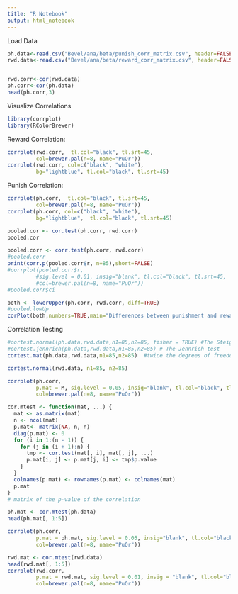 ```yaml
---
title: "R Notebook"
output: html_notebook
---
```


Load Data

```r

ph.data<-read.csv("Bevel/ana/beta/punish_corr_matrix.csv", header=FALSE) 
rwd.data<-read.csv("Bevel/ana/beta/reward_corr_matrix.csv", header=FALSE) 


rwd.corr<-cor(rwd.data)
ph.corr<-cor(ph.data)
head(ph.corr,3)
```

Visualize Correlations


```r
library(corrplot)
library(RColorBrewer)
```

Reward Correlation:

```r

corrplot(rwd.corr,  tl.col="black", tl.srt=45,
         col=brewer.pal(n=8, name="PuOr"))
corrplot(rwd.corr, col=c("black", "white"),
         bg="lightblue", tl.col="black", tl.srt=45)
```

Punish Correlation:

```r
corrplot(ph.corr,  tl.col="black", tl.srt=45,
         col=brewer.pal(n=8, name="PuOr"))
corrplot(ph.corr, col=c("black", "white"),
         bg="lightblue",  tl.col="black", tl.srt=45)
```

```r
pooled.cor <- cor.test(ph.corr, rwd.corr)
pooled.cor
```

```r
pooled.corr <- corr.test(ph.corr, rwd.corr)
#pooled.corr
print(corr.p(pooled.corr$r, n=85),short=FALSE)
#corrplot(pooled.corr$r, 
         #sig.level = 0.01, insig="blank", tl.col="black", tl.srt=45,
         #col=brewer.pal(n=8, name="PuOr"))
#pooled.corr$ci
```

```r
both <- lowerUpper(ph.corr, rwd.corr, diff=TRUE)
#pooled.lowUp
corPlot(both,numbers=TRUE,main="Differences between punishment and reward")

```


Correlation Testing

```r

#cortest.normal(ph.data,rwd.data,n1=85,n2=85, fisher = TRUE) #The Steiger test
#cortest.jennrich(ph.data,rwd.data,n1=85,n2=85) # The Jennrich test
cortest.mat(ph.data,rwd.data,n1=85,n2=85)  #twice the degrees of freedom as the Jennrich
```


```r
cortest.normal(rwd.data, n1=85, n2=85)
```

```r
corrplot(ph.corr, 
         p.mat = M, sig.level = 0.05, insig="blank", tl.col="black", tl.srt=45,
         col=brewer.pal(n=8, name="PuOr"))
```

```r

cor.mtest <- function(mat, ...) {
  mat <- as.matrix(mat)
  n <- ncol(mat)
  p.mat<- matrix(NA, n, n)
  diag(p.mat) <- 0
  for (i in 1:(n - 1)) {
    for (j in (i + 1):n) {
      tmp <- cor.test(mat[, i], mat[, j], ...)
      p.mat[i, j] <- p.mat[j, i] <- tmp$p.value
    }
  }
  colnames(p.mat) <- rownames(p.mat) <- colnames(mat)
  p.mat
}
# matrix of the p-value of the correlation

```


```r
ph.mat <- cor.mtest(ph.data)
head(ph.mat[, 1:5])

corrplot(ph.corr, 
         p.mat = ph.mat, sig.level = 0.05, insig="blank", tl.col="black", tl.srt=45,
         col=brewer.pal(n=8, name="PuOr"))
```

```r
rwd.mat <- cor.mtest(rwd.data)
head(rwd.mat[, 1:5])
corrplot(rwd.corr, 
         p.mat = rwd.mat, sig.level = 0.01, insig = "blank", tl.col="black", tl.srt=45,
         col=brewer.pal(n=8, name="PuOr"))
```

